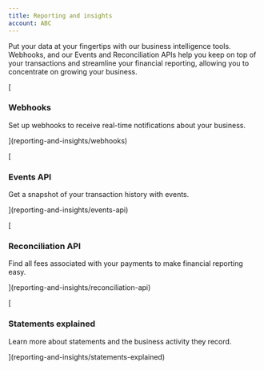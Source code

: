 ```yaml
---
title: Reporting and insights
account: ABC
---
```


Put your data at your fingertips with our business intelligence tools. Webhooks, and our Events and Reconciliation APIs help you keep on top of your transactions and streamline your financial reporting, allowing you to concentrate on growing your business.

[

### Webhooks

Set up webhooks to receive real-time notifications about your business.



](reporting-and-insights/webhooks)

[

### Events API

Get a snapshot of your transaction history with events.



](reporting-and-insights/events-api)

[

### Reconciliation API

Find all fees associated with your payments to make financial reporting easy.



](reporting-and-insights/reconciliation-api)

[

### Statements explained

Learn more about statements and the business activity they record.



](reporting-and-insights/statements-explained)
